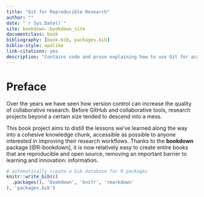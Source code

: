 ```yaml
--- 
title: "Git for Reproducible Research"
author: ""
date: "`r Sys.Date()`"
site: bookdown::bookdown_site
documentclass: book
bibliography: [book.bib, packages.bib]
biblio-style: apalike
link-citations: yes
description: "Contains code and prose explaining how to use Git for academic research."
---
```


# Preface {-}

Over the years we have seen how version control can increase the quality of collaborative research.
Before GitHub and collaborative tools, research projects beyond a certain size tended to descend into a mess.

<!-- Example of mess -->

<!-- How GitHub's approach overcomes this, e.g. with reference to a project we've worked on -->

This book project aims to distill the lessons we've learned along the way into a cohesive knowledge chunk, accessible as possible to anyone interested in improving their research workflows.
Thanks to the **bookdown** package  [@R-bookdown], it is now relatively easy to create entire books that are reproducible and open source, removing an important barrier to learning and innovation:
information.

```r
# automatically create a bib database for R packages
knitr::write_bib(c(
  .packages(), 'bookdown', 'knitr', 'rmarkdown'
), 'packages.bib')
```
